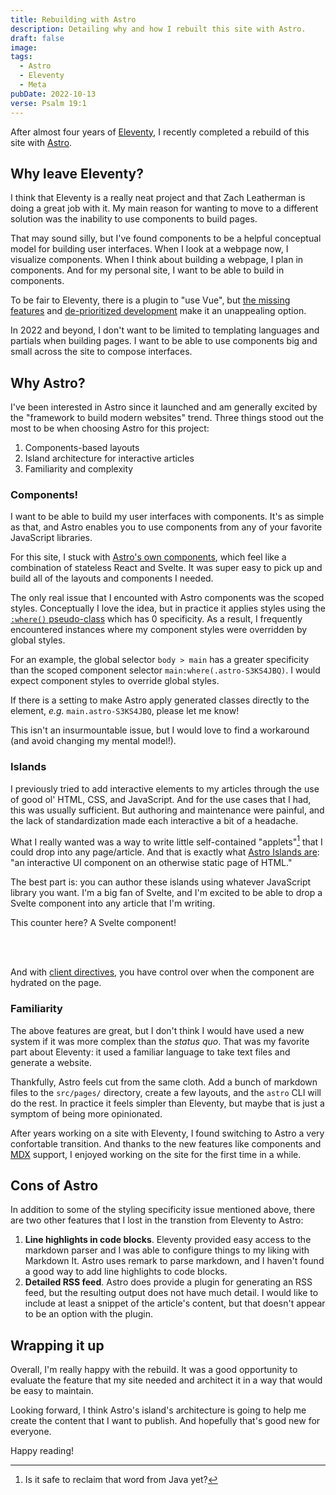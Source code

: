 ```yaml
---
title: Rebuilding with Astro
description: Detailing why and how I rebuilt this site with Astro.
draft: false
image:
tags:
  - Astro
  - Eleventy
  - Meta
pubDate: 2022-10-13
verse: Psalm 19:1
---
```



After almost four years of [Eleventy](https://11ty.dev), I recently completed a
rebuild of this site with [Astro](https://astro.build).

## Why leave Eleventy?

I think that Eleventy is a really neat project and that Zach Leatherman is doing
a great job with it. My main reason for wanting to move to a different solution
was the inability to use components to build pages.

That may sound silly, but I've found components to be a helpful conceptual model
for building user interfaces. When I look at a webpage now, I visualize
components. When I think about building a webpage, I plan in components. And for
my personal site, I want to be able to build in components.

To be fair to Eleventy, there is a plugin to "use Vue", but
[the missing features](https://github.com/11ty/eleventy-plugin-vue#not-yet-available)
and
[de-prioritized development](https://github.com/11ty/eleventy-plugin-vue/commits/master)
make it an unappealing option.

In 2022 and beyond, I don't want to be limited to templating languages and
partials when building pages. I want to be able to use components big and small
across the site to compose interfaces.

## Why Astro?

I've been interested in Astro since it launched and am generally excited by the
"framework to build modern websites" trend. Three things stood out the most to
be when choosing Astro for this project:

1. Components-based layouts
1. Island architecture for interactive articles
1. Familiarity and complexity

### Components!

I want to be able to build my user interfaces with components. It's as simple as
that, and Astro enables you to use components from any of your favorite
JavaScript libraries.

For this site, I stuck with
[Astro's own components](https://docs.astro.build/en/core-concepts/astro-components/),
which feel like a combination of stateless React and Svelte. It was super easy
to pick up and build all of the layouts and components I needed.

The only real issue that I encounted with Astro components was the scoped
styles. Conceptually I love the idea, but in practice it applies styles using
the
[`:where()` pseudo-class](https://developer.mozilla.org/en-US/docs/Web/CSS/:where)
which has 0 specificity. As a result, I frequently encountered instances where
my component styles were overridden by global styles.

For an example, the global selector `body > main` has a greater specificity than
the scoped component selector `main:where(.astro-S3KS4JBQ)`. I would expect
component styles to override global styles.

<Callout type="wave">

If there is a setting to make Astro apply generated classes directly to the
element, _e.g._ `main.astro-S3KS4JBQ`, please let me know!

</Callout>

This isn't an insurmountable issue, but I would love to find a workaround (and
avoid changing my mental model!).

### Islands

I previously tried to add interactive elements to my articles through the use of
good ol' HTML, CSS, and JavaScript. And for the use cases that I had, this was
usually sufficient. But authoring and maintenance were painful, and the lack of
standardization made each interactive a bit of a headache.

What I really wanted was a way to write little self-contained "applets"[^1] that
I could drop into any page/article. And that is exactly what
[Astro Islands are](https://docs.astro.build/en/concepts/islands/): "an
interactive UI component on an otherwise static page of HTML."

The best part is: you can author these islands using whatever JavaScript library
you want. I'm a big fan of Svelte, and I'm excited to be able to drop a Svelte
component into any article that I'm writing.

This counter here? A Svelte component!

<br />

<Counter client:visible />

<br />

And with
[client directives](https://docs.astro.build/en/reference/directives-reference/#client-directives),
you have control over when the component are hydrated on the page.
<Emoji symbol="🚰" />

### Familiarity

The above features are great, but I don't think I would have used a new system
if it was more complex than the _status quo_. That was my favorite part about
Eleventy: it used a familiar language to take text files and generate a website.

Thankfully, Astro feels cut from the same cloth. Add a bunch of markdown files
to the `src/pages/` directory, create a few layouts, and the `astro` CLI will do
the rest. In practice it feels simpler than Eleventy, but maybe that is just a
symptom of being more opinionated.

After years working on a site with Eleventy, I found switching to Astro a very
confortable transition. And thanks to the new features like components and
[MDX](https://mdxjs.com/) support, I enjoyed working on the site for the first
time in a while.

## Cons of Astro

In addition to some of the styling specificity issue mentioned above, there are
two other features that I lost in the transtion from Eleventy to Astro:

1. **Line highlights in code blocks**. Eleventy provided easy access to the
   markdown parser and I was able to configure things to my liking with Markdown
   It. Astro uses remark to parse markdown, and I haven't found a good way to
   add line highlights to code blocks.
2. **Detailed RSS feed**. Astro does provide a plugin for generating an RSS
   feed, but the resulting output does not have much detail. I would like to
   include at least a snippet of the article's content, but that doesn't appear
   to be an option with the plugin.

## Wrapping it up

Overall, I'm really happy with the rebuild. It was a good opportunity to
evaluate the feature that my site needed and architect it in a way that would be
easy to maintain.

Looking forward, I think Astro's island's architecture is going to help me
create the content that I want to publish. And hopefully that's good new for
everyone.

Happy reading!

[^1]: Is it safe to reclaim that word from Java yet?
